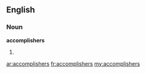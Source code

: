 ==English==

===Noun===
'''accomplishers'''

# {{plural of|[[accomplisher]]}}

[[ar:accomplishers]]
[[fr:accomplishers]]
[[my:accomplishers]]